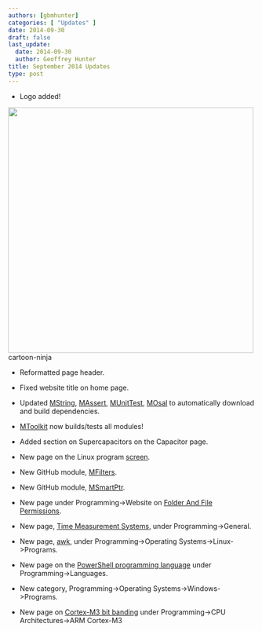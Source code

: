 ```yaml
---
authors: [gbmhunter]
categories: [ "Updates" ]
date: 2014-09-30
draft: false
last_update:
  date: 2014-09-30
  author: Geoffrey Hunter
title: September 2014 Updates
type: post
---
```



* Logo added!  


<Image src={cartoon_ninja} width="500px">cartoon-ninja</Image>

* Reformatted page header.

* Fixed website title on home page.

* Updated [MString](https://github.com/gbmhunter/MString), [MAssert](https://github.com/gbmhunter/MAssert), [MUnitTest](https://github.com/gbmhunter/MUnitTest), [MOsal](https://github.com/gbmhunter/MOsal) to automatically download and build dependencies.

* [MToolkit](https://github.com/gbmhunter/MToolkit) now builds/tests all modules!

* Added section on Supercapacitors on the Capacitor page.

* New page on the Linux program [screen](/programming/operating-systems/linux/programs/screen).

* New GitHub module, [MFilters](https://github.com/gbmhunter/MFilters).

* New GitHub module, [MSmartPtr](https://github.com/gbmhunter/MSmartPtr).

* New page under Programming->Website on [Folder And File Permissions](/programming/website-design/folder-and-file-permissions).

* New page, [Time Measurement Systems](/programming/general/time-measurement-systems), under Programming->General.

* New page, [awk](/programming/operating-systems/linux/programs/awk), under Programming->Operating Systems->Linux->Programs.

* New page on the [PowerShell programming language](/programming/languages/powershell) under Programming->Languages.

* New category, Programming->Operating Systems->Windows->Programs.

* New page on [Cortex-M3 bit banding](/programming/cpu-architectures/arm-cortex-m3/bit-banding) under Programming->CPU Architectures->ARM Cortex-M3